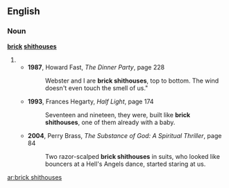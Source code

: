 ==English==

===Noun===
'''[[brick]] [[shithouses]]'''

#{{plural of|brick shithouse}}
#*'''1987''', Howard Fast, ''The Dinner Party'', page 228
#*:Webster and I are '''brick shithouses''', top to bottom. The wind doesn't even touch the smell of us."
#*'''1993''', Frances Hegarty, ''Half Light'', page 174
#*:Seventeen and nineteen, they were, built like '''brick shithouses''', one of them already with a baby.
#*'''2004''', Perry Brass, ''The Substance of God: A Spiritual Thriller'', page 84
#*:Two razor-scalped '''brick shithouses''' in suits, who looked like bouncers at a Hell's Angels dance, started staring at us.

[[ar:brick shithouses]]